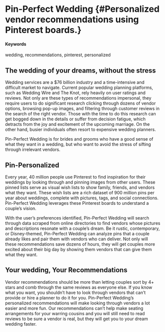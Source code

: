 # Pin-Perfect Wedding {#Personalized vendor recommendations using Pinterest boards.}

#### Keywords

wedding, recommendations, pinterest, personalized

## The wedding of your dreams, without the stress

Wedding services are a $76 billion industry and a time-intensive and difficult market to navigate. Current popular wedding planning platforms, such as Wedding Wire and The Knot, rely heavily on user ratings and reviews. Not only are these types of recommendations impersonal, they require users to do significant research clicking through dozens of vendor options, browsing pop-up images, and filtering through customer reviews in the search of the right vendor. Those with the time to do this research can get bogged down in the details or suffer from decision fatigue, which detracts from the joy and excitement of the upcoming marriage. On the other hand, busier individuals often resort to expensive wedding planners. 

Pin-Perfect Wedding is for brides and grooms who have a good sense of what they want in a wedding, but who want to avoid the stress of sifting through irrelevant vendors. 

## Pin-Personalized

Every year, 40 million people use Pinterest to find inspiration for their weddings by looking through and pinning images from other users. These pinned lists serve as visual wish lists to show family, friends, and vendors what they want. These wish lists are a rich dataset of 900 million pins per year about weddings, complete with pictures, tags, and social connections. Pin-Perfect Wedding leverages these Pinterest boards to understand a couple’s vision.

With the user's preferences identified, Pin-Perfect Wedding will search through data scraped from online directories to find vendors whose pictures and descriptions resonate with a couple’s dream. Be it rustic, contemporary, or Disney-themed, Pin-Perfect Wedding can analyze pins that a couple already likes and pair them with vendors who can deliver. Not only will these recommendations save dozens of hours, they will get couples more excited about their big day by showing them vendors that can give them what they want.

## Your wedding, Your Recommendations

Vendor recommendations should be more than letting couples sort by 4+ stars and comb through the same reviews as everyone else. If you know what you want, you shouldn’t have to look through vendors that can’t provide or hire a planner to do it for you. Pin-Perfect Wedding’s personalized recommendations will make looking through vendors a lot easier and more fun. Our recommendations can’t help make seating arrangements for your warring cousins and you will still need to read reviews to be sure a vendor is real, but they will get you to your dream wedding faster.

